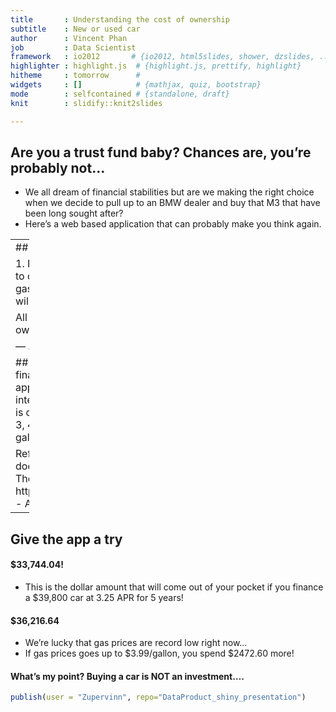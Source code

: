 ```yaml
---
title       : Understanding the cost of ownership
subtitle    : New or used car 
author      : Vincent Phan
job         : Data Scientist
framework   : io2012       # {io2012, html5slides, shower, dzslides, ...}
highlighter : highlight.js  # {highlight.js, prettify, highlight}
hitheme     : tomorrow      # 
widgets     : []            # {mathjax, quiz, bootstrap}
mode        : selfcontained # {standalone, draft}
knit        : slidify::knit2slides

--- 
```


## Are you a trust fund baby? Chances are, you're probably not...

- We all dream of financial stabilities but are we making the right choice when we decide to pull up to an BMW dealer and buy that M3 that have been long sought after?
- Here's a web based application that can probably make you think again.

---
## How much are you actually spending on a new or used car?


1. If you're financing your car, what is your APR?
2. How long do you planned to own your car?
3. What is the out-the-door cost of your car?
4. Is your car a gas gustler? What is the MPG? 
5. What is the current gas prices?
6. How much will your car depreciate?

All of these variables will play an important role in determining your true cost of ownership on your next car.

--- .class #id 

## What's going on behind the application? 
#### User input:
1. Owned or financed? If Financed, APR input will be prompt. There's a function within the application that creates an amortization table. It will then sum up the total interests paid based on total principal, APR and length of loan. 
2. Depreciation is calculated based on 19%, 31%, 42%, 51%, and 60% depreciation over 1, 2, 3, 4, and 5 years, respectively. 
3. Fuel cost is calculated using gas prices per gallon and average of 13,476 miles per year.
 
References:
- Depreciation  
http://www.edmunds.com/car-buying/how-fast-does-my-new-car-lose-value-infographic.html  
- Amortization function by Thomas Girke  
http://faculty.ucr.edu/~tgirke/Documents/R_BioCond/My_R_Scripts/mortgage.R  
- Average miles  
https://www.fhwa.dot.gov/ohim/onh00/bar8.htm  

---

## Give the app a try

#### $33,744.04!

- This is the dollar amount that will come out of your pocket if you finance a $39,800 car at 3.25 APR for 5 years!

#### $36,216.64
- We're lucky that gas prices are record low right now...
- If gas prices goes up to $3.99/gallon, you spend $2472.60 more!

#### What's my point? Buying a car is NOT an investment....



```R
publish(user = "Zupervinn", repo="DataProduct_shiny_presentation")

```
